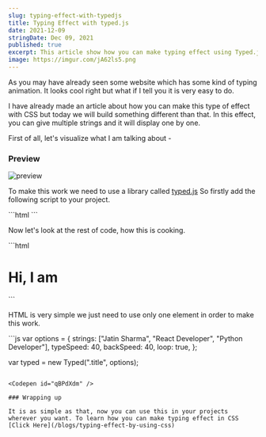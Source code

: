 ```yaml
---
slug: typing-effect-with-typedjs
title: Typing Effect with typed.js
date: 2021-12-09
stringDate: Dec 09, 2021
published: true
excerpt: This article show how you can make typing effect using Typed.js, In this you can pass array as argument and it will iterate over that and will show you the result in the typing form.
image: https://imgur.com/jA62ls5.png
---
```


As you may have already seen some website which has some kind of typing animation. It looks cool right but what if I tell you it is very easy to do.

I have already made an article about how you can make this type of effect with CSS but today we will build something different than that. In this effect, you can give multiple strings and it will display one by one.

First of all, let's visualize what I am talking about -

### Preview

![preview](https://i.imgur.com/0vwGdE4.gif)

To make this work we need to use a library called [typed.js](https://mattboldt.github.io/typed.js/) So firstly add the following script to your project.

<CodeTitle title="index.html" />
```html
<script src="https://cdn.jsdelivr.net/npm/typed.js@2.0.12"></script>
```

Now let's look at the rest of code, how this is cooking.

<CodeTitle title="index.html" />
```html
<h1>Hi, I am <span class="title"></span></h1>
```

HTML is very simple we just need to use only one element in order to make this work.


<CodeTitle title="script.js" />
```js
var options = {
  strings: ["Jatin Sharma", "React Developer", "Python Developer"],
  typeSpeed: 40,
  backSpeed: 40,
  loop: true,
};

var typed = new Typed(".title", options);
```

<Codepen id="qBPdXdm" />

### Wrapping up

It is as simple as that, now you can use this in your projects wherever you want. To learn how you can make typing effect in CSS [Click Here](/blogs/typing-effect-by-using-css)

